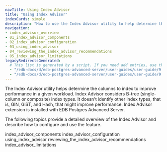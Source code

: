 ```yaml
---
navTitle: Using Index Advisor
title: "Using Index Advisor"
indexCards: simple
description: "How to use the Index Advisor utility to help determine the columns to index to improve performance in a given workload"
navigation:
- index_advisor_overview
- 01_index_advisor_components
- 02_index_advisor_configuration
- 03_using_index_advisor
- 04_reviewing_the_index_advisor_recommendations
- 05_index_advisor_limitations
legacyRedirectsGenerated:
  # This list is generated by a script. If you need add entries, use the `legacyRedirects` key.
  - "/edb-docs/d/edb-postgres-advanced-server/user-guides/user-guide/9.6/EDB_Postgres_Advanced_Server_Guide.1.55.html"
  - "/edb-docs/d/edb-postgres-advanced-server/user-guides/user-guide/9.5/EDB_Postgres_Enterprise_Guide.1.125.html"
---
```


<div id="index_advisor" class="registered_link"></div>

The Index Advisor utility helps determine the columns to index to improve performance in a given workload. Index Advisor considers B-tree (single-column or composite) index types. It doesn't identify other index types, that is, GIN, GiST, and Hash, that might improve performance. Index Advisor extension is installed with EDB Postgres Advanced Server.

The following topics provide a detailed overview of the Index Advisor and describe how to configure and use the feature.

<div class="toctree" maxdepth="3">

index_advisor_components index_advisor_configuration using_index_advisor reviewing_the_index_advisor_recommendations index_advisor_limitations

</div>
